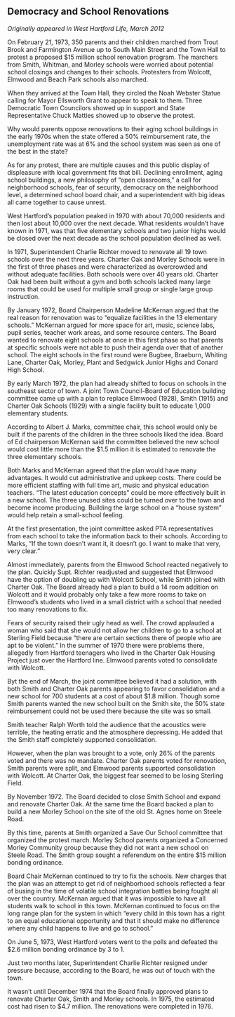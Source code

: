 ## Democracy and School Renovations {-}

*Originally appeared in West Hartford Life, March 2012*

On February 21, 1973, 350 parents and their children marched from Trout Brook and Farmington Avenue up to South Main Street and the Town Hall to protest a proposed $15 million school renovation program. The marchers from Smith, Whitman, and Morley schools were worried about potential school closings and changes to their schools. Protesters from Wolcott, Elmwood and Beach Park schools also marched.

When they arrived at the Town Hall, they circled the Noah Webster Statue calling for Mayor Ellsworth Grant to appear to speak to them. Three Democratic Town Councilors showed up in support and State Representative Chuck Matties showed up to observe the protest.

Why would parents oppose renovations to their aging school buildings in the early 1970s when the state offered a 50% reimbursement rate, the unemployment rate was at 6% and the school system was seen as one of the best in the state?

As for any protest, there are multiple causes and this public display of displeasure with local government fits that bill. Declining enrollment, aging school buildings, a new philosophy of “open classrooms,” a call for neighborhood schools, fear of security, democracy on the neighborhood level, a determined school board chair, and a superintendent with big ideas all came together to cause unrest.

West Hartford’s population peaked in 1970 with about 70,000 residents and then lost about 10,000 over the next decade. What residents wouldn’t have known in 1971, was that five elementary schools and two junior highs would be closed over the next decade as the school population declined as well.

In 1971, Superintendent Charlie Richter moved to renovate all 19 town schools over the next three years. Charter Oak and Morley Schools were in the first of three phases and were characterized as overcrowded and without adequate facilities. Both schools were over 40 years old. Charter Oak had been built without a gym and both schools lacked many large rooms that could be used for multiple small group or single large group instruction.

By January 1972, Board Chairperson Madeline McKernan argued that the real reason for renovation was to “equalize facilities in the 13 elementary schools.” McKernan argued for more space for art, music, science labs, pupil series, teacher work areas, and some resource centers. The Board wanted to renovate eight schools at once in this first phase so that parents at specific schools were not able to push their agenda over that of another school. The eight schools in the first round were Bugbee, Braeburn, Whiting Lane, Charter Oak, Morley, Plant and Sedgwick Junior Highs and Conard High School.

By early March 1972, the plan had already shifted to focus on schools in the southeast sector of town. A joint Town Council-Board of Education building committee came up with a plan to replace Elmwood (1928), Smith (1915) and Charter Oak Schools (1929) with a single facility built to educate 1,000 elementary students.

According to Albert J. Marks, committee chair, this school would only be built if the parents of the children in the three schools liked the idea. Board of Ed chairperson McKernan said the committee believed the new school would cost little more than the $1.5 million it is estimated to renovate the three elementary schools.

Both Marks and McKernan agreed that the plan would have many advantages. It would cut administrative and upkeep costs. There could be more efficient staffing with full time art, music and physical education teachers. “The latest education concepts” could be more effectively built in a new school. The three unused sites could be turned over to the town and become income producing. Building the large school on a “house system” would help retain a small-school feeling.

At the first presentation, the joint committee asked PTA representatives from each school to take the information back to their schools. According to Marks, “If the town doesn’t want it, it doesn’t go. I want to make that very, very clear.”

Almost immediately, parents from the Elmwood School reacted negatively to the plan. Quickly Supt. Richter readjusted and suggested that Elmwood have the option of doubling up with Wolcott School, while Smith joined with Charter Oak. The Board already had a plan to build a 14 room addition on Wolcott and it would probably only take a few more rooms to take on Elmwood’s students who lived in a small district with a school that needed too many renovations to fix.

Fears of security raised their ugly head as well. The crowd applauded a woman who said that she would not allow her children to go to a school at Sterling Field because “there are certain sections there of people who are apt to be violent.” In the summer of 1970 there were problems there, allegedly from Hartford teenagers who lived in the Charter Oak Housing Project just over the Hartford line. Elmwood parents voted to consolidate with Wolcott.

Byt the end of March, the joint committee believed it had a solution, with both Smith and Charter Oak parents appearing to favor consolidation and a new school for 700 students at a cost of about $1.8 million. Though some Smith parents wanted the new school built on the Smith site, the 50% state reimbursement could not be used there because the site was so small.

Smith teacher Ralph Worth told the audience that the acoustics were terrible, the heating erratic and the atmosphere depressing. He added that the Smith staff completely supported consolidation.

However, when the plan was brought to a vote, only 26% of the parents voted and there was no mandate. Charter Oak parents voted for renovation, Smith parents were split, and Elmwood parents supported consolidation with Wolcott. At Charter Oak, the biggest fear seemed to be losing Sterling Field.

By November 1972. The Board decided to close Smith School and expand and renovate Charter Oak. At the same time the Board backed a plan to build a new Morley School on the site of the old St. Agnes home on Steele Road.

By this time, parents at Smith organized a Save Our School committee that organized the protest march. Morley School parents organized a Concerned Morley Community group because they did not want a new school on Steele Road. The Smith group sought a referendum on the entire $15 million bonding ordinance.

Board Chair McKernan continued to try to fix the schools. New charges that the plan was an attempt to get rid of neighborhood schools reflected a fear of busing in the time of volatile school integration battles being fought all over the country. McKernan argued that it was impossible to have all students walk to school in this town. McKernan continued to focus on the long range plan for the system in which “every child in this town has a right to an equal educational opportunity and that it should make no difference where any child happens to live and go to school.”

On June 5, 1973, West Hartford voters went to the polls and defeated the $2.6 million bonding ordinance by 3 to 1.

Just two months later, Superintendent Charlie Richter resigned under pressure because, according to the Board, he was out of touch with the town.

It wasn’t until December 1974 that the Board finally approved plans to renovate Charter Oak, Smith and Morley schools. In 1975, the estimated cost had risen to $4.7 million. The renovations were completed in 1976.
